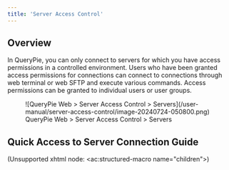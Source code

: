 ```yaml
---
title: 'Server Access Control'
---
```


## Overview

In QueryPie, you can only connect to servers for which you have access permissions in a controlled environment. Users who have been granted access permissions for connections can connect to connections through web terminal or web SFTP and execute various commands. Access permissions can be granted to individual users or user groups.

<figure data-layout="center" data-align="center">
![QueryPie Web &gt; Server Access Control &gt; Servers](/user-manual/server-access-control/image-20240724-050800.png)
<figcaption>
QueryPie Web &gt; Server Access Control &gt; Servers
</figcaption>
</figure>

## Quick Access to Server Connection Guide

(Unsupported xhtml node: &lt;ac:structured-macro name="children"&gt;)
